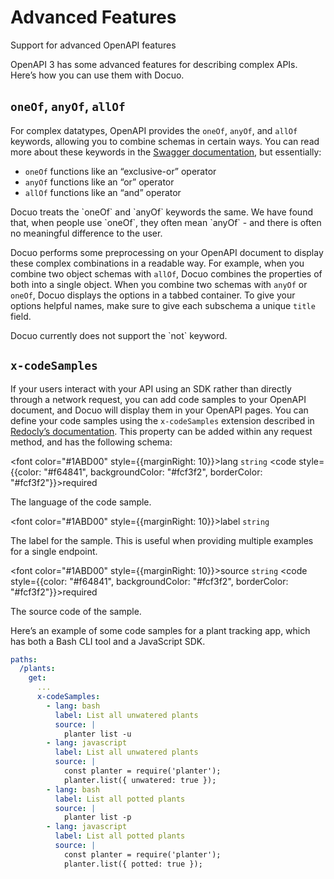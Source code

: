 # Advanced Features

Support for advanced OpenAPI features

OpenAPI 3 has some advanced features for describing complex APIs. Here’s how you can use them with Docuo.

## `oneOf`, `anyOf`, `allOf`

For complex datatypes, OpenAPI provides the `oneOf`, `anyOf`, and `allOf` keywords, allowing you to combine schemas in certain ways. You can read more about these keywords in the [Swagger documentation](https://swagger.io/docs/specification/data-models/oneof-anyof-allof-not/), but essentially:

- `oneOf` functions like an “exclusive-or” operator
- `anyOf` functions like an “or” operator
- `allOf` functions like an “and” operator

<Warning>
Docuo treats the `oneOf` and `anyOf` keywords the same. We have found that, when people use `oneOf`, they often mean `anyOf` - and there is often no meaningful difference to the user.
</Warning>

Docuo performs some preprocessing on your OpenAPI document to display these complex combinations in a readable way. For example, when you combine two object schemas with `allOf`, Docuo combines the properties of both into a single object. When you combine two schemas with `anyOf` or `oneOf`, Docuo displays the options in a tabbed container. To give your options helpful names, make sure to give each subschema a unique `title` field.

<Tip>
Docuo currently does not support the `not` keyword.
</Tip>

## `x-codeSamples`

If your users interact with your API using an SDK rather than directly through a network request, you can add code samples to your OpenAPI document, and Docuo will display them in your OpenAPI pages. You can define your code samples using the `x-codeSamples` extension described in [Redocly’s documentation](https://redocly.com/docs/api-reference-docs/specification-extensions/x-code-samples/). This property can be added within any request method, and has the following schema:

<font color="#1ABD00" style={{marginRight: 10}}>lang</font> `string` <code style={{color: "#f64841", backgroundColor: "#fcf3f2", borderColor: "#fcf3f2"}}>required</code>

The language of the code sample.

<font color="#1ABD00" style={{marginRight: 10}}>label</font> `string`

The label for the sample. This is useful when providing multiple examples for a single endpoint.

<font color="#1ABD00" style={{marginRight: 10}}>source</font> `string` <code style={{color: "#f64841", backgroundColor: "#fcf3f2", borderColor: "#fcf3f2"}}>required</code>

The source code of the sample.

Here’s an example of some code samples for a plant tracking app, which has both a Bash CLI tool and a JavaScript SDK.

```yaml
paths:
  /plants:
    get:
      ...
      x-codeSamples:
        - lang: bash
          label: List all unwatered plants
          source: |
            planter list -u
        - lang: javascript
          label: List all unwatered plants
          source: |
            const planter = require('planter');
            planter.list({ unwatered: true });
        - lang: bash
          label: List all potted plants
          source: |
            planter list -p
        - lang: javascript
          label: List all potted plants
          source: |
            const planter = require('planter');
            planter.list({ potted: true });
```